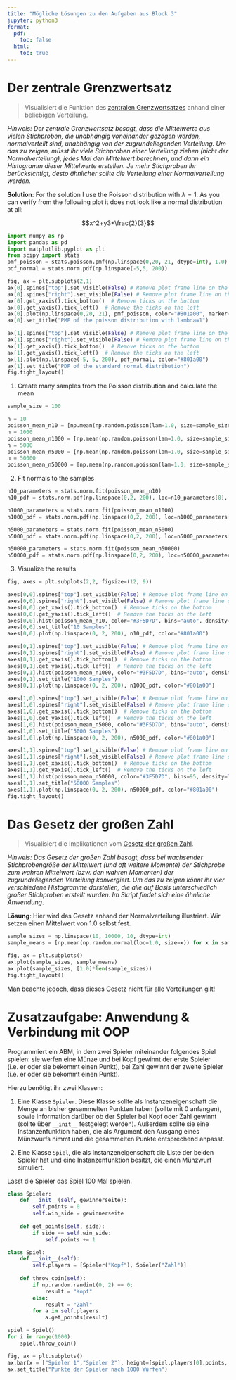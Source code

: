 ```yaml
---
title: "Mögliche Lösungen zu den Aufgaben aus Block 3"
jupyter: python3
format:
  pdf:
    toc: false
  html: 
    toc: true
---
```


# Der zentrale Grenzwertsatz

> Visualisiert die Funktion des [zentralen Grenzwertsatzes](https://en.wikipedia.org/wiki/Central_limit_theorem) anhand einer beliebigen Verteilung.

*Hinweis: Der zentrale Grenzwertsatz besagt, dass die Mittelwerte aus vielen Stichproben, die unabhängig voneinander gezogen werden, normalverteilt sind, unabhängig von der zugrundeliegenden Verteilung. Um das zu zeigen, müsst ihr viele Stichproben einer Verteilung ziehen (nicht der Normalverteilung), jedes Mal den Mittelwert berechnen, und dann ein Histogramm dieser Mittelwerte erstellen. Je mehr Stichproben ihr berücksichtigt, desto ähnlicher sollte die Verteilung einer Normalverteilung werden.*

**Solution**: For the solution I use the Poisson distribution with $\lambda=1$. As you can verify from the following plot it does not look like a normal distribution at all:

$$x^2+y3+\frac{2}{3}$$

```python
import numpy as np
import pandas as pd
import matplotlib.pyplot as plt
from scipy import stats
pmf_poisson = stats.poisson.pmf(np.linspace(0,20, 21, dtype=int), 1.0)  
pdf_normal = stats.norm.pdf(np.linspace(-5,5, 200))
```

```python
fig, ax = plt.subplots(2,1)
ax[0].spines["top"].set_visible(False) # Remove plot frame line on the top 
ax[0].spines["right"].set_visible(False) # Remove plot frame line on the right
ax[0].get_xaxis().tick_bottom()  # Remove ticks on the bottom
ax[0].get_yaxis().tick_left()  # Remove the ticks on the left
ax[0].plot(np.linspace(0,20, 21), pmf_poisson, color="#801a00", marker="o")
ax[0].set_title("PMF of the poisson distribution with lambda=1")

ax[1].spines["top"].set_visible(False) # Remove plot frame line on the top 
ax[1].spines["right"].set_visible(False) # Remove plot frame line on the right
ax[1].get_xaxis().tick_bottom()  # Remove ticks on the bottom
ax[1].get_yaxis().tick_left()  # Remove the ticks on the left
ax[1].plot(np.linspace(-5, 5, 200), pdf_normal, color="#801a00")
ax[1].set_title("PDF of the standard normal distribution")
fig.tight_layout()
```

1. Create many samples from the Poisson distribution and calculate the mean

```python
sample_size = 100

n = 10
poisson_mean_n10 = [np.mean(np.random.poisson(lam=1.0, size=sample_size)) for i in range(n)]
n = 1000
poisson_mean_n1000 = [np.mean(np.random.poisson(lam=1.0, size=sample_size)) for i in range(n)]
n = 5000
poisson_mean_n5000 = [np.mean(np.random.poisson(lam=1.0, size=sample_size)) for i in range(n)]
n = 50000
poisson_mean_n50000 = [np.mean(np.random.poisson(lam=1.0, size=sample_size)) for i in range(n)]
```

2. Fit normals to the samples

```python
n10_parameters = stats.norm.fit(poisson_mean_n10)
n10_pdf = stats.norm.pdf(np.linspace(0,2, 200), loc=n10_parameters[0], scale=n10_parameters[1])

n1000_parameters = stats.norm.fit(poisson_mean_n1000)
n1000_pdf = stats.norm.pdf(np.linspace(0,2, 200), loc=n1000_parameters[0], scale=n1000_parameters[1])

n5000_parameters = stats.norm.fit(poisson_mean_n5000)
n5000_pdf = stats.norm.pdf(np.linspace(0,2, 200), loc=n5000_parameters[0], scale=n5000_parameters[1])

n50000_parameters = stats.norm.fit(poisson_mean_n50000)
n50000_pdf = stats.norm.pdf(np.linspace(0,2, 200), loc=n50000_parameters[0], scale=n50000_parameters[1])
```

3. Visualize the results

```python
fig, axes = plt.subplots(2,2, figsize=(12, 9))

axes[0,0].spines["top"].set_visible(False) # Remove plot frame line on the top 
axes[0,0].spines["right"].set_visible(False) # Remove plot frame line on the right
axes[0,0].get_xaxis().tick_bottom()  # Remove ticks on the bottom
axes[0,0].get_yaxis().tick_left()  # Remove the ticks on the left
axes[0,0].hist(poisson_mean_n10, color="#3F5D7D", bins="auto", density=True)
axes[0,0].set_title("10 Samples")
axes[0,0].plot(np.linspace(0, 2, 200), n10_pdf, color="#801a00")

axes[0,1].spines["top"].set_visible(False) # Remove plot frame line on the top 
axes[0,1].spines["right"].set_visible(False) # Remove plot frame line on the right
axes[0,1].get_xaxis().tick_bottom()  # Remove ticks on the bottom
axes[0,1].get_yaxis().tick_left()  # Remove the ticks on the left
axes[0,1].hist(poisson_mean_n1000, color="#3F5D7D", bins="auto", density=True)
axes[0,1].set_title("1000 Samples")
axes[0,1].plot(np.linspace(0, 2, 200), n1000_pdf, color="#801a00")

axes[1,0].spines["top"].set_visible(False) # Remove plot frame line on the top 
axes[1,0].spines["right"].set_visible(False) # Remove plot frame line on the right
axes[1,0].get_xaxis().tick_bottom()  # Remove ticks on the bottom
axes[1,0].get_yaxis().tick_left()  # Remove the ticks on the left
axes[1,0].hist(poisson_mean_n5000, color="#3F5D7D", bins="auto", density=True)
axes[1,0].set_title("5000 Samples")
axes[1,0].plot(np.linspace(0, 2, 200), n5000_pdf, color="#801a00")

axes[1,1].spines["top"].set_visible(False) # Remove plot frame line on the top 
axes[1,1].spines["right"].set_visible(False) # Remove plot frame line on the right
axes[1,1].get_xaxis().tick_bottom()  # Remove ticks on the bottom
axes[1,1].get_yaxis().tick_left()  # Remove the ticks on the left
axes[1,1].hist(poisson_mean_n50000, color="#3F5D7D", bins=95, density=True)
axes[1,1].set_title("50000 Samples")
axes[1,1].plot(np.linspace(0, 2, 200), n50000_pdf, color="#801a00")
fig.tight_layout()
```

# Das Gesetz der großen Zahl

> Visualisiert die Implikationen vom [Gesetz der großen Zahl](https://en.wikipedia.org/wiki/Law_of_large_numbers).

*Hinweis: Das Gesetz der großen Zahl besagt, dass bei wachsender Stichprobengröße der Mittelwert (und oft weitere Momente) der Stichprobe zum wahren Mittelwert (bzw. den wahren Momenten) der zugrundeliegenden Verteilung konvergiert. Um das zu zeigen könnt ihr vier verschiedene Histogramme darstellen, die alle auf Basis unterschiedlich großer Stichproben erstellt wurden. Im Skript findet sich eine ähnliche Anwendung*.

**Lösung**: Hier wird das Gesetz anhand der Normalverteilung illustriert. 
Wir setzen einen Mittelwert von 1.0 selbst fest.

```python
sample_sizes = np.linspace(10, 10000, 10, dtype=int)
sample_means = [np.mean(np.random.normal(loc=1.0, size=x)) for x in sample_sizes]
```

```python
fig, ax = plt.subplots()
ax.plot(sample_sizes, sample_means)
ax.plot(sample_sizes, [1.0]*len(sample_sizes))
fig.tight_layout()
```

Man beachte jedoch, dass dieses Gesetz nicht für alle Verteilungen gilt!

# Zusatzaufgabe: Anwendung & Verbindung mit OOP

Programmiert ein ABM, in dem zwei Spieler miteinander folgendes Spiel spielen:
sie werfen eine Münze und bei Kopf gewinnt der erste Spieler (i.e. er oder sie bekommt einen Punkt), bei Zahl gewinnt der zweite Spieler (i.e. er oder sie bekommt einen Punkt).

Hierzu benötigt ihr zwei Klassen:

1. Eine Klasse `Spieler`. Diese Klasse sollte als Instanzeneigenschaft die Menge an bisher gesammelten Punkten haben (sollte mit 0 anfangen), sowie Information darüber ob der Spieler bei Kopf oder Zahl gewinnt (sollte über `__init__` festgelegt werden). Außerdem sollte sie eine Instanzenfunktion haben, die als Argument den Ausgang eines Münzwurfs nimmt und die gesammelten Punkte entsprechend anpasst.

2. Eine Klasse `Spiel`, die als Instanzeneigenschaft die Liste der beiden Spieler hat und eine Instanzenfunktion besitzt, die einen Münzwurf simuliert.

Lasst die Spieler das Spiel 100 Mal spielen.

```python
class Spieler:
    def __init__(self, gewinnerseite):
        self.points = 0
        self.win_side = gewinnerseite
        
    def get_points(self, side):
        if side == self.win_side:
            self.points += 1

class Spiel:
    def __init__(self):
        self.players = [Spieler("Kopf"), Spieler("Zahl")]
        
    def throw_coin(self):
        if np.random.randint(0, 2) == 0:
            result = "Kopf"
        else:
            result = "Zahl"
        for a in self.players:
            a.get_points(result)

spiel = Spiel()
for i in range(1000):
    spiel.throw_coin()

fig, ax = plt.subplots()
ax.bar(x = ["Spieler 1","Spieler 2"], height=[spiel.players[0].points, spiel.players[1].points])
ax.set_title("Punkte der Spieler nach 1000 Würfen")
```

